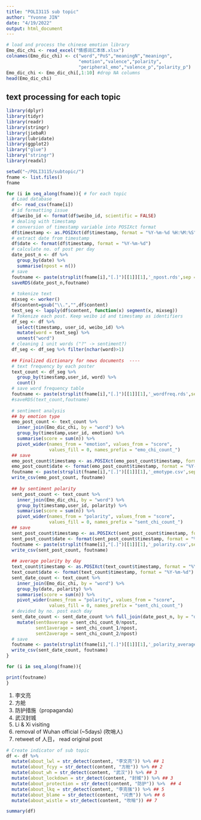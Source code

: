 ```yaml
---
title: "POLI3115 sub topic"
author: "Yvonne JIN"
date: "4/19/2022"
output: html_document
---
```


```r
# load and process the chinese emotion library
Emo_dic_chi <- read_excel("情感词汇本体.xlsx")
colnames(Emo_dic_chi) <- c("word","PoS","meaningN","meaningn",
                           "emotion","valence","polarity",
                           "peripheral_emo","valence_p","polarity_p")
Emo_dic_chi <- Emo_dic_chi[,1:10] #drop NA columns
head(Emo_dic_chi)
```


## text processing for each topic
```r
library(dplyr)
library(tidyr)
library(readr)
library(stringr)
library(jiebaR)
library(lubridate)
library(ggplot2)
library("glue")
library("stringr")
library(readxl)

setwd("~/POLI3115/subtopic/")
fname <- list.files() 
fname

for (i in seq_along(fname)){ # for each topic
  # Load database
  df<- read_csv(fname[i])
  # id formatting issue
  df$weibo_id <- format(df$weibo_id, scientific = FALSE)
  # dealing with timestamp
  # conversion of timestamp variable into POSIXct format
  df$timestamp <- as.POSIXct(df$timestamp, format = "%Y-%m-%d %H:%M:%S")
  # extract date from timestamp
  df$date <- format(df$timestamp, format = "%Y-%m-%d")
  # calculate no. of post per day
  date_post_n <- df %>%
    group_by(date) %>%
    summarise(npost = n())
  # save 
  foutname <- paste(strsplit(fname[i],"[.]")[[1]][1],'_npost.rds',sep ='')
  saveRDS(date_post_n,foutname)
  
  # tokenize text
  mixseg <- worker()
  df$content=gsub("\\.","",df$content)
  text_seg <- lapply(df$content, function(x) segment(x, mixseg))
  # Tokenize each post. Keep weibo id and timestamp as identifiers
  df_seg <- df %>%
    select(timestamp, user_id, weibo_id) %>%
    mutate(word = text_seg) %>%
    unnest("word")
  # cleaning 1 unit words ("?" -> sentiment?)
  df_seg <- df_seg %>% filter(nchar(word)>1)
  
  ## Finalized dictionary for news documents  ----
  # text frequency by each poster
  text_count <- df_seg %>%
    group_by(timestamp,user_id, word) %>%
    count()
  # save word frequency table
  foutname <- paste(strsplit(fname[i],"[.]")[[1]][1],'_wordfreq.rds',sep ='')
  #saveRDS(text_count,foutname)
  
  # sentiment analysis
  ## by emotion type 
  emo_post_count <- text_count %>%
    inner_join(Emo_dic_chi, by = "word") %>%
    group_by(timestamp,user_id, emotion) %>%
    summarise(score = sum(n)) %>%
    pivot_wider(names_from = "emotion", values_from = "score", 
                values_fill = 0, names_prefix = "emo_chi_count_")
  ## save 
  emo_post_count$timestamp <- as.POSIXct(emo_post_count$timestamp, format = "%Y-%m-%d %H:%M:%S")
  emo_post_count$date <- format(emo_post_count$timestamp, format = "%Y-%m-%d")
  foutname <- paste(strsplit(fname[i],"[.]")[[1]][1],'_emotype.csv',sep ='')
  write_csv(emo_post_count, foutname)
  
  ## by sentiment polarity 
  sent_post_count <- text_count %>%
    inner_join(Emo_dic_chi, by = "word") %>%
    group_by(timestamp,user_id, polarity) %>%
    summarise(score = sum(n)) %>%
    pivot_wider(names_from = "polarity", values_from = "score", 
                values_fill = 0, names_prefix = "sent_chi_count_")
  ## save 
  sent_post_count$timestamp <- as.POSIXct(sent_post_count$timestamp, format = "%Y-%m-%d %H:%M:%S")
  sent_post_count$date <- format(sent_post_count$timestamp, format = "%Y-%m-%d")
  foutname <- paste(strsplit(fname[i],"[.]")[[1]][1],'_polarity.csv',sep ='')
  write_csv(sent_post_count, foutname)
  
  ## average polarity by day
  text_count$timestamp <- as.POSIXct(text_count$timestamp, format = "%Y-%m-%d %H:%M:%S")
  text_count$date <- format(text_count$timestamp, format = "%Y-%m-%d")
  sent_date_count <- text_count %>%
    inner_join(Emo_dic_chi, by = "word") %>%
    group_by(date, polarity) %>%
    summarise(score = sum(n)) %>%
    pivot_wider(names_from = "polarity", values_from = "score", 
                values_fill = 0, names_prefix = "sent_chi_count_")
  # devided by no. post each day
  sent_date_count <- sent_date_count %>% full_join(date_post_n, by = "date") %>% 
    mutate(sent0average = sent_chi_count_0/npost,
           sent1average = sent_chi_count_1/npost,
           sent2average = sent_chi_count_2/npost)
  # save
  foutname <- paste(strsplit(fname[i],"[.]")[[1]][1],'_polarity_averaged.csv',sep ='')
  write_csv(sent_date_count, foutname)
}

 ```
```r

for (i in seq_along(fname)){

print(foutname)
}


```


1. 李文亮
2. 方舱
3. 防护措施（propaganda）
4. 武汉封城
5. Li & Xi visiting
6. removal of Wuhan official (~5days)
(吹哨人)
7. retweet of 人日， read original post
```r
# Create indicator of sub topic
df <- df %>%
  mutate(about_lwl = str_detect(content, "李文亮")) %>% ## 1
  mutate(about_fcyy = str_detect(content, "方舱")) %>% ## 2
  mutate(about_wh = str_detect(content, "武汉")) %>% ## 3
  mutate(about_lockdown = str_detect(content, "封城")) %>% ## 3 
  mutate(about_protection = str_detect(content, "防护")) %>%  ## 4
  mutate(about_lkq = str_detect(content, "李克强")) %>% ## 5
  mutate(about_blame = str_detect(content, "问责")) %>% ## 6
  mutate(about_wistle = str_detect(content, "吹哨")) ## 7

summary(df)
  
```



